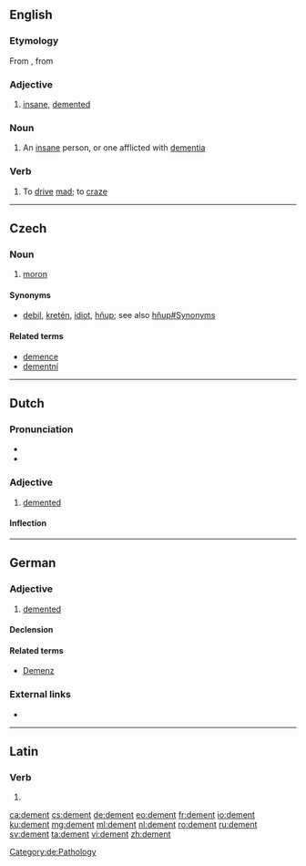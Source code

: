 {{also|dément}}
==English==

===Etymology===
From {{etyl|frm|en}} {{m|frm|dément}}, from {{etyl|la|en}} {{m|la|demens}}

===Adjective===
{{en-adj}}

# {{lb|en|obsolete}} [[insane]], [[demented]]

===Noun===
{{en-noun}}

# An [[insane]] person, or one afflicted with [[dementia]]

===Verb===
{{en-verb}}

# {{lb|en|transitive}} To [[drive]] [[mad]]; to [[craze]]

----

==Czech==

===Noun===
{{cs-noun|g=m}}

# [[moron]] {{gloss|personal insult implying stupidity}}

====Synonyms====
* [[debil]], [[kretén]], [[idiot]], [[hňup]]; see also [[hňup#Synonyms]]

====Related terms====
* [[demence]]
* [[dementní]]

----

==Dutch==

===Pronunciation===
* {{audio|Nl-dement.ogg|Audio|lang=nl}}
* {{rhymes|ɛnt|lang=nl}}

===Adjective===
{{nl-adj}}
# [[demented]]

====Inflection====
{{nl-decl-adj}}

----

==German==

===Adjective===
{{de-adj|dementer|dementesten}}

# [[demented]]

====Declension====
{{de-decl-adj|dement|dementer|dementest}}

====Related terms====
* [[Demenz]]

[[Category:de:Pathology]]

===External links===
* {{R:Duden}}

----

==Latin==

===Verb===
{{la-verb-form|dēment}}

# {{inflection of|dēmō||3|p|futr|actv|indc|lang=la}}

[[ca:dement]]
[[cs:dement]]
[[de:dement]]
[[eo:dement]]
[[fr:dement]]
[[io:dement]]
[[ku:dement]]
[[mg:dement]]
[[ml:dement]]
[[nl:dement]]
[[ro:dement]]
[[ru:dement]]
[[sv:dement]]
[[ta:dement]]
[[vi:dement]]
[[zh:dement]]